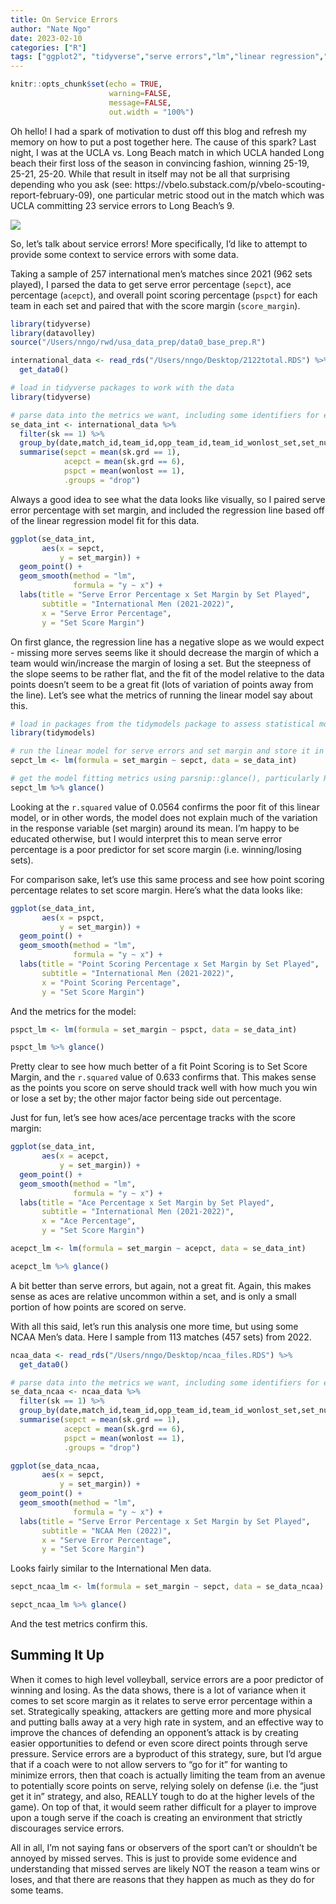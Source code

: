 ```yaml
---
title: On Service Errors
author: "Nate Ngo"
date: 2023-02-10
categories: ["R"]
tags: ["ggplot2", "tidyverse","serve errors","lm","linear regression","parsnip"]
---
```


```r
knitr::opts_chunk$set(echo = TRUE,
                      warning=FALSE,
                      message=FALSE,
                      out.width = "100%")
```

Oh hello! I had a spark of motivation to dust off this blog and refresh my memory on how to put a post together here. The cause of this spark? Last night, I was at the UCLA vs. Long Beach match in which UCLA handed Long beach their first loss of the season in convincing fashion, winning 25-19, 25-21, 25-20. While that result in itself may not be all that surprising depending who you ask (see: https://vbelo.substack.com/p/vbelo-scouting-report-february-09), one particular metric stood out in the match which was UCLA committing 23 service errors to Long Beach's 9. 

![](mpsf_bias_se.png)

So, let's talk about service errors! More specifically, I'd like to attempt to provide some context to service errors with some data. 

Taking a sample of 257 international men's matches since 2021 (962 sets played), I parsed the data to get serve error percentage (`sepct`), ace percentage (`acepct`), and overall point scoring percentage (`pspct`) for each team in each set and paired that with the score margin (`score_margin`). 

```r

library(tidyverse)
library(datavolley)
source("/Users/nngo/rwd/usa_data_prep/data0_base_prep.R")

international_data <- read_rds("/Users/nngo/Desktop/2122total.RDS") %>%
  get_data0()

```

```r
# load in tidyverse packages to work with the data
library(tidyverse)

# parse data into the metrics we want, including some identifiers for each row of data
se_data_int <- international_data %>%
  filter(sk == 1) %>%
  group_by(date,match_id,team_id,opp_team_id,team_id_wonlost_set,set_number,wonlost_set,set_margin) %>%
  summarise(sepct = mean(sk.grd == 1),
            acepct = mean(sk.grd == 6),
            pspct = mean(wonlost == 1),
            .groups = "drop")
```

Always a good idea to see what the data looks like visually, so I paired serve error percentage with set margin, and included the regression line based off of the linear regression model fit for this data.

```r
ggplot(se_data_int,
       aes(x = sepct,
           y = set_margin)) +
  geom_point() +
  geom_smooth(method = "lm",
              formula = "y ~ x") +
  labs(title = "Serve Error Percentage x Set Margin by Set Played",
       subtitle = "International Men (2021-2022)",
       x = "Serve Error Percentage",
       y = "Set Score Margin")
```

On first glance, the regression line has a negative slope as we would expect - missing more serves seems like it should decrease the margin of which a team would win/increase the margin of losing a set. But the steepness of the slope seems to be rather flat, and the fit of the model relative to the data points doesn't seem to be a great fit (lots of variation of points away from the line). Let's see what the metrics of running the linear model say about this.

```r
# load in packages from the tidymodels package to assess statistical models
library(tidymodels)

# run the linear model for serve errors and set margin and store it in sepct_lm
sepct_lm <- lm(formula = set_margin ~ sepct, data = se_data_int)

# get the model fitting metrics using parsnip::glance(), particularly R^2
sepct_lm %>% glance()

```

Looking at the `r.squared` value of 0.0564 confirms the poor fit of this linear model, or in other words, the model does not explain much of the variation in the response variable (set margin) around its mean. I'm happy to be educated otherwise, but I would interpret this to mean serve error percentage is a poor predictor for set score margin (i.e. winning/losing sets).

For comparison sake, let's use this same process and see how point scoring percentage relates to set score margin. Here's what the data looks like:

```r
ggplot(se_data_int,
       aes(x = pspct,
           y = set_margin)) +
  geom_point() +
  geom_smooth(method = "lm",
              formula = "y ~ x") +
  labs(title = "Point Scoring Percentage x Set Margin by Set Played",
       subtitle = "International Men (2021-2022)",
       x = "Point Scoring Percentage",
       y = "Set Score Margin")
```

And the metrics for the model:

```r
pspct_lm <- lm(formula = set_margin ~ pspct, data = se_data_int)

pspct_lm %>% glance()
```

Pretty clear to see how much better of a fit Point Scoring is to Set Score Margin, and the `r.squared` value of 0.633 confirms that. This makes sense as the points you score on serve should track well with how much you win or lose a set by; the other major factor being side out percentage. 

Just for fun, let's see how aces/ace percentage tracks with the score margin:

```r
ggplot(se_data_int,
       aes(x = acepct,
           y = set_margin)) +
  geom_point() +
  geom_smooth(method = "lm",
              formula = "y ~ x") +
  labs(title = "Ace Percentage x Set Margin by Set Played",
       subtitle = "International Men (2021-2022)",
       x = "Ace Percentage",
       y = "Set Score Margin")
```

```r
acepct_lm <- lm(formula = set_margin ~ acepct, data = se_data_int)

acepct_lm %>% glance()
```

A bit better than serve errors, but again, not a great fit. Again, this makes sense as aces are relative uncommon within a set, and is only a small portion of how points are scored on serve.

With all this said, let's run this analysis one more time, but using some NCAA Men's data. Here I sample from 113 matches (457 sets) from 2022.

```r

ncaa_data <- read_rds("/Users/nngo/Desktop/ncaa_files.RDS") %>%
  get_data0()

```

```r
# parse data into the metrics we want, including some identifiers for each row of data
se_data_ncaa <- ncaa_data %>%
  filter(sk == 1) %>%
  group_by(date,match_id,team_id,opp_team_id,team_id_wonlost_set,set_number,wonlost_set,set_margin) %>%
  summarise(sepct = mean(sk.grd == 1),
            acepct = mean(sk.grd == 6),
            pspct = mean(wonlost == 1),
            .groups = "drop")

ggplot(se_data_ncaa,
       aes(x = sepct,
           y = set_margin)) +
  geom_point() +
  geom_smooth(method = "lm",
              formula = "y ~ x") +
  labs(title = "Serve Error Percentage x Set Margin by Set Played",
       subtitle = "NCAA Men (2022)",
       x = "Serve Error Percentage",
       y = "Set Score Margin")

```

Looks fairly similar to the International Men data.

```r
sepct_ncaa_lm <- lm(formula = set_margin ~ sepct, data = se_data_ncaa)

sepct_ncaa_lm %>% glance()
```

And the test metrics confirm this.

## Summing It Up

When it comes to high level volleyball, service errors are a poor predictor of winning and losing. As the data shows, there is a lot of variance when it comes to set score margin as it relates to serve error percentage within a set. Strategically speaking, attackers are getting more and more physical and putting balls away at a very high rate in system, and an effective way to improve the chances of defending an opponent's attack is by creating easier opportunities to defend or even score direct points through serve pressure. Service errors are a byproduct of this strategy, sure, but I'd argue that if a coach were to not allow servers to "go for it" for wanting to minimize errors, then that coach is actually limiting the team from an avenue to potentially score points on serve, relying solely on defense (i.e. the "just get it in" strategy, and also, REALLY tough to do at the higher levels of the game). On top of that, it would seem rather difficult for a player to improve upon a tough serve if the coach is creating an environment that strictly discourages service errors. 

All in all, I'm not saying fans or observers of the sport can't or shouldn't be annoyed by missed serves. This is just to provide some evidence and understanding that missed serves are likely NOT the reason a team wins or loses, and that there are reasons that they happen as much as they do for some teams. 
